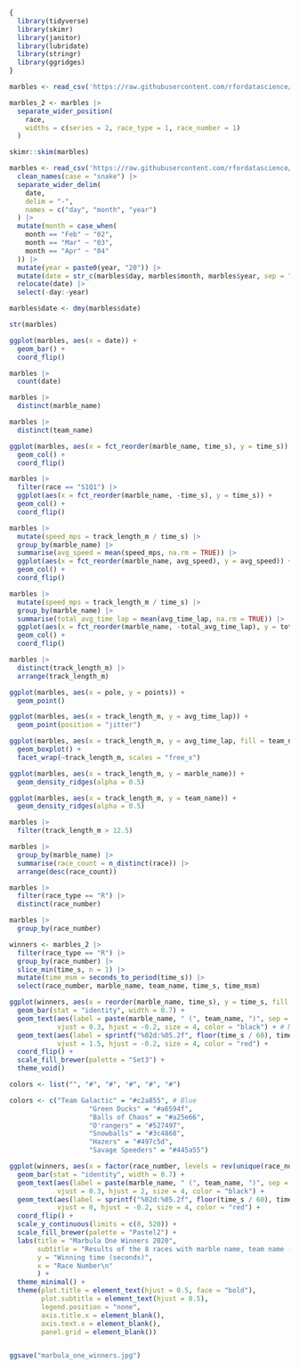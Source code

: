 

```r
{ 
  library(tidyverse) 
  library(skimr) 
  library(janitor)
  library(lubridate)
  library(stringr)
  library(ggridges)
}

marbles <- read_csv('https://raw.githubusercontent.com/rfordatascience/tidytuesday/master/data/2020/2020-06-02/marbles.csv') 

marbles_2 <- marbles |> 
  separate_wider_position(
    race, 
    widths = c(series = 2, race_type = 1, race_number = 1)
  )

skimr::skim(marbles)

```

```r

marbles <- read_csv('https://raw.githubusercontent.com/rfordatascience/tidytuesday/master/data/2020/2020-06-02/marbles.csv') |> 
  clean_names(case = "snake") |> 
  separate_wider_delim(
    date, 
    delim = "-", 
    names = c("day", "month", "year")
  ) |> 
  mutate(month = case_when(
    month == "Feb" ~ "02",
    month == "Mar" ~ "03",
    month == "Apr" ~ "04"
  )) |> 
  mutate(year = paste0(year, "20")) |> 
  mutate(date = str_c(marbles$day, marbles$month, marbles$year, sep = "-")) |> 
  relocate(date) |> 
  select(-day:-year)

marbles$date <- dmy(marbles$date)

str(marbles)
```

```r

ggplot(marbles, aes(x = date)) +
  geom_bar() +
  coord_flip()

marbles |> 
  count(date)
```

```r

marbles |> 
  distinct(marble_name)

marbles |> 
  distinct(team_name)

ggplot(marbles, aes(x = fct_reorder(marble_name, time_s), y = time_s)) +
  geom_col() +
  coord_flip()

```

```r
marbles |> 
  filter(race == "S1Q1") |> 
  ggplot(aes(x = fct_reorder(marble_name, -time_s), y = time_s)) +
  geom_col() +
  coord_flip()
```
```r
marbles |> 
  mutate(speed_mps = track_length_m / time_s) |> 
  group_by(marble_name) |> 
  summarise(avg_speed = mean(speed_mps, na.rm = TRUE)) |> 
  ggplot(aes(x = fct_reorder(marble_name, avg_speed), y = avg_speed)) +
  geom_col() +
  coord_flip()

marbles |> 
  mutate(speed_mps = track_length_m / time_s) |> 
  group_by(marble_name) |> 
  summarise(total_avg_time_lap = mean(avg_time_lap, na.rm = TRUE)) |> 
  ggplot(aes(x = fct_reorder(marble_name, -total_avg_time_lap), y = total_avg_time_lap)) +
  geom_col() +
  coord_flip()
```
```r
marbles |> 
  distinct(track_length_m) |> 
  arrange(track_length_m)


```


```r
ggplot(marbles, aes(x = pole, y = points)) +
  geom_point()

ggplot(marbles, aes(x = track_length_m, y = avg_time_lap)) +
  geom_point(position = "jitter")

ggplot(marbles, aes(x = track_length_m, y = avg_time_lap, fill = team_name, color = team_name)) +
  geom_boxplot() +
  facet_wrap(~track_length_m, scales = "free_x")

ggplot(marbles, aes(x = track_length_m, y = marble_name)) +
  geom_density_ridges(alpha = 0.5)

ggplot(marbles, aes(x = track_length_m, y = team_name)) +
  geom_density_ridges(alpha = 0.5)

marbles |> 
  filter(track_length_m > 12.5)
```
```r
marbles |> 
  group_by(marble_name) |> 
  summarise(race_count = n_distinct(race)) |> 
  arrange(desc(race_count))
```

```r
marbles |> 
  filter(race_type == "R") |> 
  distinct(race_number)
```

```r

marbles |> 
  group_by(race_number)

```

```r
winners <- marbles_2 |> 
  filter(race_type == "R") |> 
  group_by(race_number) |> 
  slice_min(time_s, n = 1) |> 
  mutate(time_msm = seconds_to_period(time_s)) |>
  select(race_number, marble_name, team_name, time_s, time_msm)
```

```r

ggplot(winners, aes(x = reorder(marble_name, time_s), y = time_s, fill = team_name)) +
  geom_bar(stat = "identity", width = 0.7) +
  geom_text(aes(label = paste(marble_name, " (", team_name, ")", sep = "")), 
            vjust = 0.3, hjust = -0.2, size = 4, color = "black") + # Marble and team name
  geom_text(aes(label = sprintf("%02d:%05.2f", floor(time_s / 60), time_s %% 60)),
            vjust = 1.5, hjust = -0.2, size = 4, color = "red") + 
  coord_flip() +
  scale_fill_brewer(palette = "Set3") +
  theme_void()

```
```r

colors <- list("", "#", "#", "#", "#", "#")

colors <- c("Team Galactic" = "#c2a855", # Blue
                    "Green Ducks" = "#a6594f",    
                    "Balls of Chaos" = "#a25e66", 
                    "O'rangers" = "#527497",      
                    "Snowballs" = "#3c4868",      
                    "Hazers" = "#497c5d",         
                    "Savage Speeders" = "#445a55")

ggplot(winners, aes(x = factor(race_number, levels = rev(unique(race_number))), y = time_s, fill = team_name)) +
  geom_bar(stat = "identity", width = 0.7) +
  geom_text(aes(label = paste(marble_name, " (", team_name, ")", sep = "")), 
            vjust = 0.3, hjust = 2, size = 4, color = "black") + 
  geom_text(aes(label = sprintf("%02d:%05.2f", floor(time_s / 60), time_s %% 60)),
            vjust = 0, hjust = -0.2, size = 4, color = "red") + 
  coord_flip() +
  scale_y_continuous(limits = c(0, 520)) +
  scale_fill_brewer(palette = "Pastel2") +
  labs(title = "Marbula One Winners 2020",
       subtitle = "Results of the 8 races with marble name, team name (in parenthesis)\n and winning time (in red)\n",
       y = "Winning time (seconds)",
       x = "Race Number\n"
       ) +
  theme_minimal() +
  theme(plot.title = element_text(hjust = 0.5, face = "bold"),
        plot.subtitle = element_text(hjust = 0.5),
        legend.position = "none",
        axis.title.x = element_blank(),
        axis.text.x = element_blank(),
        panel.grid = element_blank())


ggsave("marbula_one_winners.jpg")
```

